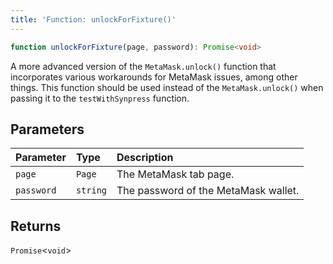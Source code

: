 ```yaml
---
title: 'Function: unlockForFixture()'
---
```


```ts
function unlockForFixture(page, password): Promise<void>
```

A more advanced version of the `MetaMask.unlock()` function that incorporates various workarounds for MetaMask issues, among other things.
This function should be used instead of the `MetaMask.unlock()` when passing it to the `testWithSynpress` function.

## Parameters

| Parameter | Type | Description |
| :------ | :------ | :------ |
| `page` | `Page` | The MetaMask tab page. |
| `password` | `string` | The password of the MetaMask wallet. |

## Returns

`Promise`\<`void`\>
